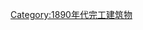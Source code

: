 {{Buildings and structures completed in year|19|18|1899}}
[[Category:1890年代完工建筑物|Category:1890年代完工建筑物]]